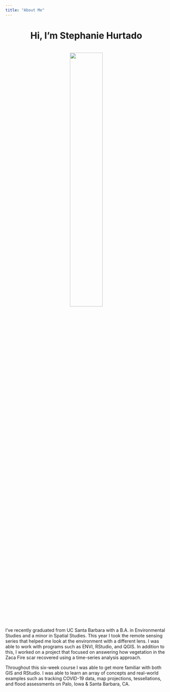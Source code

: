 ```yaml
---
title: "About Me"
---
```


<center>
# Hi, I'm Stephanie Hurtado 
<br>
![](~/github/geog176A-lab01/img/IMG_yo.jpg){width="45%"}
</center>


<br>
I've recently graduated from UC Santa Barbara with a B.A. in Environmental Studies and a minor in Spatial Studies. This year I took the remote sensing series that helped me look at the environment with a different lens. I was able to work with programs such as ENVI, RStudio, and QGIS. In addition to this, I worked on a project that focused on answering how vegetation in the Zaca Fire scar recovered using a time-series analysis approach. 
<br>

Throughout this six-week course I was able to get more familiar with both GIS and RStudio. I was able to learn an array of concepts and real-world examples such as tracking COVID-19 data, map projections, tessellations, and flood assessments on Palo, Iowa & Santa Barbara, CA. 




